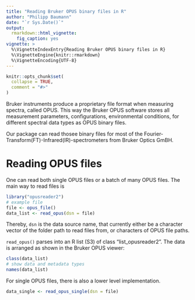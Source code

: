 ```yaml
---
title: "Reading Bruker OPUS binary files in R"
author: "Philipp Baumann"
date: "`r Sys.Date()`"
output:
  rmarkdown::html_vignette:
    fig_caption: yes
vignette: >
  %\VignetteIndexEntry{Reading Bruker OPUS binary files in R}
  %\VignetteEngine{knitr::rmarkdown}
  %\VignetteEncoding{UTF-8}
---
```


```r
knitr::opts_chunk$set(
  collapse = TRUE,
  comment = "#>"
)
```

Bruker instruments produce a proprietary file format when measuring spectra, called OPUS. This way the Bruker OPUS software stores all measurement
parameters, configurations, environmental conditions, for different spectral data types as OPUS binary files.

Our package can read thosee binary files for most of the
Fourier-Transform(FT)-Infrared(IR)-spectrometers from Bruker Optics GmBH.

# Reading OPUS files

One can read both single OPUS files or a batch of many OPUS files. The main way to read files is

```r
library("opusreader2")
# example file
file <- opus_file()
data_list <- read_opus(dsn = file)
```

Thereby, `dsn` is the data source name, that currently either be a character vector of the folder path to read files from, or characters of OPUS file paths.


`read_opus()` parses into an R list (S3) of class "list_opusreader2". The data is arranged
as shown in the Bruker OPUS viewer:

```r
class(data_list)
# show data and metadata types
names(data_list)
```
For single OPUS files, there is also a lower level implementation.

```r
data_single <- read_opus_single(dsn = file)
```